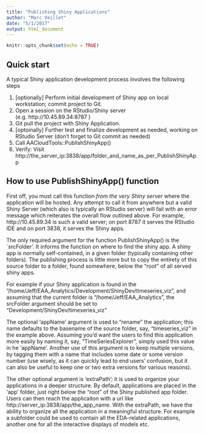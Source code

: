 ```yaml
---
title: "Publishing Shiny Applications"
author: "Marc Veillet"
date: "5/1/2017"
output: html_document
---
```


```r
knitr::opts_chunk$set(echo = TRUE)
```

## Quick start

A typical Shiny application development process involves the following steps

1. [optionally] Perform initial development of Shiny app on local workstation; commit project to Git.
2. Open a session on the RStudio/Shiny server (e.g. http://10.45.89.34:8787 )
3. Git pull the project with Shiny Application.
4. [optoinally] Further test and finalize development as needed, working on RStudio Server (don't forget to Git commit as needed)
5. Call AACloudTools::PublishShinyApp()
6. Verify:  Visit  http://the_server_ip:3838/app/folder_and_name_as_per_PublishShinyApp


## How to use PublishShinyApp() function

First off, you must call this function _from the very Shiny server_ where the application will be hosted.  Any attempt to call
it from anywhere but a valid Shiny Server (which also is typically an RStudio server) will fail with an error message which
reiterates the overall flow outlined above.  For example, http://10.45.89.34 is such a valid server; on port 8787 it serves
the RStudio IDE and on port 3838, it serves the Shiny apps.

The only required argument for the function PublishShinyApp() is the `srcFolder'.  It informs the function on where to find
the shiny app.  A shiny app is normally self-contained, in a given folder (typically containing other folders).  The publishing
process is little more but to copy the entirety of this source folder to a folder, found somewhere, below the "root" of all served shiny
apps.

For example if your Shiny application is found in the  "/home/Jeff/EAA_Analytics/Development/ShinyDev/timeseries_viz",  and assuming that the
current folder is "/home/Jeff/EAA_Analytics",  the srcFolder argument should be set to "Development/ShinyDev/timeseries_viz"

The optional 'appName' argument is used to "rename" the application;  this name defaults to the basename of the source folder, say,
"timeseries_viz" in the example above.   Assuming you'd want the users to find this application more easily by naming it, 
say, "TimeSeriesExplorer", simply used this value in he 'appName'.  Another use of this argument is to keep multiple versions, by
tagging them with a name that includes some date or some version number (use wisely, as it can quickly lead to end users'
confusion, but it can also be useful to keep one or two extra versions for various reasons).


The other optional argument is 'extraPath'; it is used to organize your applications in a deeper structure.  By default,
applications are placed in the 'app' folder, just right below the "root" of the Shiny published app folder.  Users can then
reach the applicaiton with a url like  http://server_ip:3838/app/the_app_name.   With the extraPath, we have the ability to
organize all the application in a meaningful structure.  For example a subfolder could be used to contain all the EDA-related
applications, another one for all the interactive displays of models etc.



